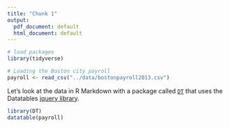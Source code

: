 ```yaml
---
title: "Chunk 1"
output:
  pdf_document: default
  html_document: default
---
```


```r
# load packages
library(tidyverse)

# Loading the Boston city payroll
payroll <- read_csv("../data/bostonpayroll2013.csv")
```

Let's look at the data in R Markdown with a package called [`DT`](https://rstudio.github.io/DT/) that uses the Datatables [jquery library](https://datatables.net/).

```r
library(DT)
datatable(payroll)
```